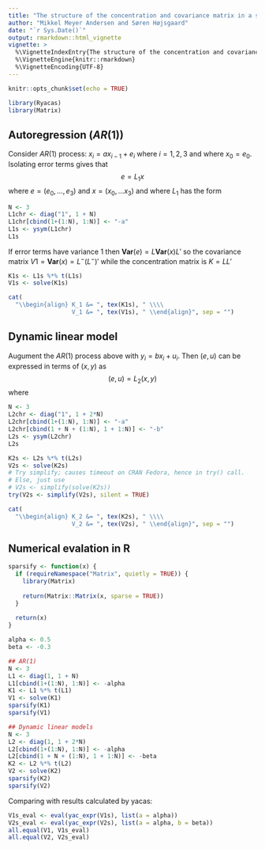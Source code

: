 ```yaml
---
title: "The structure of the concentration and covariance matrix in a simple state-space model"
author: "Mikkel Meyer Andersen and Søren Højsgaard"
date: "`r Sys.Date()`"
output: rmarkdown::html_vignette
vignette: >
  %\VignetteIndexEntry{The structure of the concentration and covariance matrix in a simple state-space model}
  %\VignetteEngine{knitr::rmarkdown}
  %\VignetteEncoding{UTF-8}
---
```


```r
knitr::opts_chunk$set(echo = TRUE)
```

```r
library(Ryacas)
library(Matrix)
```

## Autoregression ($AR(1)$)

Consider $AR(1)$ process: $x_i = a x_{i-1} + e_i$ where $i=1,2,3$ and where $x_0=e_0$. Isolating error terms gives that
$$
 e = L_1 x
$$
where $e=(e_0, \dots, e_3)$ and $x=(x_0, \dots x_3)$ and where $L_1$ has the form
```r
N <- 3
L1chr <- diag("1", 1 + N)
L1chr[cbind(1+(1:N), 1:N)] <- "-a"
L1s <- ysym(L1chr)
L1s
```

If error terms have variance $1$ then $\mathbf{Var}(e)=L \mathbf{Var}(x) L'$ so the covariance matrix $V1=\mathbf{Var}(x) = L^- (L^-)'$ while the concentration matrix is $K=L L'$

```r
K1s <- L1s %*% t(L1s)
V1s <- solve(K1s)
```

```r
cat(
  "\\begin{align} K_1 &= ", tex(K1s), " \\\\ 
                  V_1 &= ", tex(V1s), " \\end{align}", sep = "")
```

## Dynamic linear model

Augument the $AR(1)$ process above with $y_i=b x_i + u_i$. Then
$(e,u)$ can be expressed in terms of $(x,y)$ as
$$
(e,u) = L_2(x,y)
$$
where
```r
N <- 3
L2chr <- diag("1", 1 + 2*N)
L2chr[cbind(1+(1:N), 1:N)] <- "-a"
L2chr[cbind(1 + N + (1:N), 1 + 1:N)] <- "-b"
L2s <- ysym(L2chr)
L2s
```

```r
K2s <- L2s %*% t(L2s)
V2s <- solve(K2s)
# Try simplify; causes timeout on CRAN Fedora, hence in try() call.
# Else, just use 
# V2s <- simplify(solve(K2s))
try(V2s <- simplify(V2s), silent = TRUE)
```

```r
cat(
  "\\begin{align} K_2 &= ", tex(K2s), " \\\\ 
                  V_2 &= ", tex(V2s), " \\end{align}", sep = "")
```


## Numerical evalation in R

```r
sparsify <- function(x) {
  if (requireNamespace("Matrix", quietly = TRUE)) {
    library(Matrix)
    
    return(Matrix::Matrix(x, sparse = TRUE))
  }
  
  return(x)
}

alpha <- 0.5
beta <- -0.3

## AR(1)
N <- 3
L1 <- diag(1, 1 + N)
L1[cbind(1+(1:N), 1:N)] <- -alpha
K1 <- L1 %*% t(L1)
V1 <- solve(K1)
sparsify(K1)
sparsify(V1)

## Dynamic linear models
N <- 3
L2 <- diag(1, 1 + 2*N)
L2[cbind(1+(1:N), 1:N)] <- -alpha
L2[cbind(1 + N + (1:N), 1 + 1:N)] <- -beta
K2 <- L2 %*% t(L2)
V2 <- solve(K2)
sparsify(K2)
sparsify(V2)
```

Comparing with results calculated by yacas:

```r
V1s_eval <- eval(yac_expr(V1s), list(a = alpha))
V2s_eval <- eval(yac_expr(V2s), list(a = alpha, b = beta))
all.equal(V1, V1s_eval)
all.equal(V2, V2s_eval)
```

